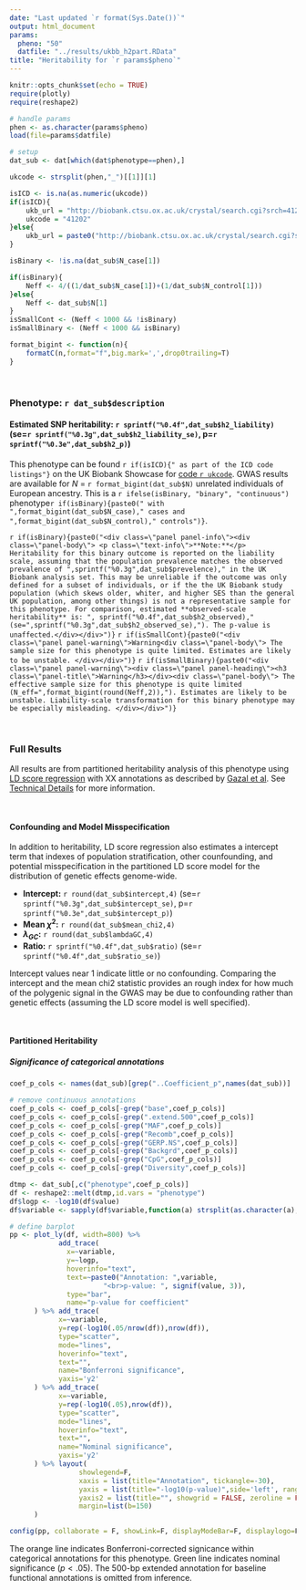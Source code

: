 ```yaml
---
date: "Last updated `r format(Sys.Date())`"
output: html_document
params:
  pheno: "50"
  datfile: "../results/ukbb_h2part.RData"
title: "Heritability for `r params$pheno`"
---
```


```r
knitr::opts_chunk$set(echo = TRUE)
require(plotly)
require(reshape2)

# handle params
phen <- as.character(params$pheno)
load(file=params$datfile)

# setup
dat_sub <- dat[which(dat$phenotype==phen),]

ukcode <- strsplit(phen,"_")[[1]][1]

isICD <- is.na(as.numeric(ukcode))
if(isICD){
	ukb_url = "http://biobank.ctsu.ox.ac.uk/crystal/search.cgi?srch=41202"
	ukcode = "41202"
}else{
	ukb_url = paste0("http://biobank.ctsu.ox.ac.uk/crystal/search.cgi?srch=",ukcode)
}

isBinary <- !is.na(dat_sub$N_case[1])

if(isBinary){
	Neff <- 4/((1/dat_sub$N_case[1])+(1/dat_sub$N_control[1]))
}else{
	Neff <- dat_sub$N[1]
}
isSmallCont <- (Neff < 1000 && !isBinary)
isSmallBinary <- (Neff < 1000 && isBinary)

format_bigint <- function(n){
	formatC(n,format="f",big.mark=',',drop0trailing=T)
}

```
<br>

<div class="panel panel-primary">
<div class="panel-body">
### **Phenotype:** `r dat_sub$description`

#### **Estimated SNP heritability:** `r sprintf("%0.4f",dat_sub$h2_liability)` (se=`r sprintf("%0.3g",dat_sub$h2_liability_se)`, p=`r sprintf("%0.3e",dat_sub$h2_p)`)

This phenotype can be found `r if(isICD){" as part of the ICD code listings"}` on the UK Biobank Showcase for [code `r ukcode`](`r ukb_url`). GWAS results are available for _N_ = `r format_bigint(dat_sub$N)` unrelated individuals of European ancestry. This is a `r ifelse(isBinary, "binary", "continuous")` phenotype`r if(isBinary){paste0(" with ",format_bigint(dat_sub$N_case)," cases and ",format_bigint(dat_sub$N_control)," controls")}`.  

</div>
</div>

`r if(isBinary){paste0("<div class=\"panel panel-info\"><div class=\"panel-body\"> <p class=\"text-info\">**Note:**</p> Heritability for this binary outcome is reported on the liability scale, assuming that the population prevalence matches the observed prevalence of ",sprintf("%0.3g",dat_sub$prevelence)," in the UK Biobank analysis set. This may be unreliable if the outcome was only defined for a subset of individuals, or if the the UK Biobank study population (which skews older, whiter, and higher SES than the general UK population, among other things) is not a representative sample for this phenotype. For comparison, estimated **observed-scale heritability** is: ", sprintf("%0.4f",dat_sub$h2_observed)," (se=",sprintf("%0.3g",dat_sub$h2_observed_se),"). The p-value is unaffected.</div></div>")}`
`r if(isSmallCont){paste0("<div class=\"panel panel-warning\">Warning<div class=\"panel-body\"> The sample size for this phenotype is quite limited. Estimates are likely to be unstable. </div></div>")}`
`r if(isSmallBinary){paste0("<div class=\"panel panel-warning\"><div class=\"panel panel-heading\"><h3 class=\"panel-title\">Warning</h3></div><div class=\"panel-body\"> The effective sample size for this phenotype is quite limited (N_eff=",format_bigint(round(Neff,2)),"). Estimates are likely to be unstable. Liability-scale transformation for this binary phenotype may be especially misleading. </div></div>")}`

<br>

### Full Results

All results are from partitioned heritability analysis of this phenotype using [LD score regression](link) with XX annotations as described by [Gazal et al](link). See [Technical Details](link) for more information.

<br>

#### Confounding and Model Misspecification

In addition to heritability, LD score regression also estimates a intercept term that indexes of population stratification, other counfounding, and potential misspecification in the partitioned LD score model for the distribution of genetic effects genome-wide. 

* **Intercept:** `r round(dat_sub$intercept,4)` (se=`r sprintf("%0.3g",dat_sub$intercept_se)`, p=`r sprintf("%0.3e",dat_sub$intercept_p)`)
* **Mean $\chi^2$:** `r round(dat_sub$mean_chi2,4)`
* **$\lambda_{GC}$:** `r round(dat_sub$lambdaGC,4)`
* **Ratio:** `r sprintf("%0.4f",dat_sub$ratio)` (se=`r sprintf("%0.4f",dat_sub$ratio_se)`)

Intercept values near 1 indicate little or no confounding. Comparing the intercept and the mean chi2 statistic provides an rough index for how much of the polygenic signal in the GWAS may be due to confounding rather than genetic effects (assuming the LD score model is well specified).

<br>

#### Partitioned Heritability

##### Significance of categorical annotations

```r
coef_p_cols <- names(dat_sub)[grep("..Coefficient_p",names(dat_sub))]

# remove continuous annotations
coef_p_cols <- coef_p_cols[-grep("base",coef_p_cols)]
coef_p_cols <- coef_p_cols[-grep(".extend.500",coef_p_cols)]
coef_p_cols <- coef_p_cols[-grep("MAF",coef_p_cols)]
coef_p_cols <- coef_p_cols[-grep("Recomb",coef_p_cols)]
coef_p_cols <- coef_p_cols[-grep("GERP.NS",coef_p_cols)]
coef_p_cols <- coef_p_cols[-grep("Backgrd",coef_p_cols)]
coef_p_cols <- coef_p_cols[-grep("CpG",coef_p_cols)]
coef_p_cols <- coef_p_cols[-grep("Diversity",coef_p_cols)]

dtmp <- dat_sub[,c("phenotype",coef_p_cols)]
df <- reshape2::melt(dtmp,id.vars = "phenotype")
df$logp <- -log10(df$value)
df$variable <- sapply(df$variable,function(a) strsplit(as.character(a), split="\\.\\.")[[1]][1])

# define barplot
pp <- plot_ly(df, width=800) %>%
			add_trace(
			  x=~variable,
			  y=~logp,
			  hoverinfo="text",
			  text=~paste0("Annotation: ",variable,
			  		   "<br>p-value: ", signif(value, 3)),
			  type="bar",
			  name="p-value for coefficient"
	  ) %>% add_trace(
	  		x=~variable, 
	  		y=rep(-log10(.05/nrow(df)),nrow(df)), 
	  		type="scatter",
	  		mode="lines",
	  		hoverinfo="text",
			text="",
	  		name="Bonferroni significance",
	  		yaxis='y2'
	  ) %>% add_trace(
	  		x=~variable, 
	  		y=rep(-log10(.05),nrow(df)), 
	  		type="scatter",
	  		mode="lines",
	  		hoverinfo="text",
			text="",
	  		name="Nominal significance",
	  		yaxis='y2'
	  ) %>% layout(
	  			 showlegend=F,
	  			 xaxis = list(title="Annotation", tickangle=-30),
	  			 yaxis = list(title="-log10(p-value)",side='left', range=c(0,max(df$logp))),
	  			 yaxis2 = list(title="", showgrid = FALSE, zeroline = FALSE, overlaying='y', side='right', range=c(0,max(df$logp)),showticklabels=F),
	  			 margin=list(b=150)
	  ) 

config(pp, collaborate = F, showLink=F, displayModeBar=F, displaylogo=F, sendData=F)

```

The orange line indicates Bonferroni-corrected signicance within categorical annotations for this phenotype. Green line indicates nominal significance ($p < .05$). The 500-bp extended annotation for baseline functional annotations is omitted from inference.
